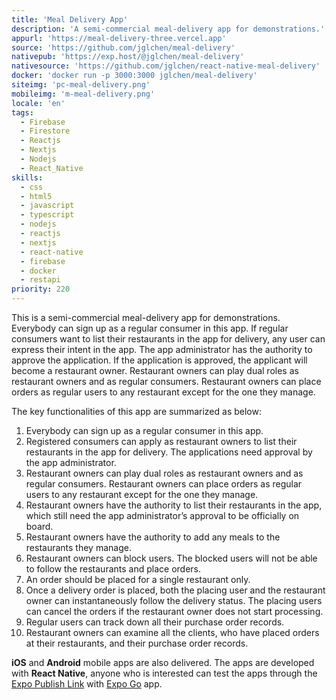 ```yaml
---
title: 'Meal Delivery App'
description: 'A semi-commercial meal-delivery app for demonstrations.'
appurl: 'https://meal-delivery-three.vercel.app'
source: 'https://github.com/jglchen/meal-delivery'
nativepub: 'https://exp.host/@jglchen/meal-delivery'
nativesource: 'https://github.com/jglchen/react-native-meal-delivery'
docker: 'docker run -p 3000:3000 jglchen/meal-delivery'
siteimg: 'pc-meal-delivery.png'
mobileimg: 'm-meal-delivery.png'
locale: 'en'
tags:
  - Firebase
  - Firestore
  - Reactjs
  - Nextjs
  - Nodejs
  - React_Native
skills:
  - css
  - html5
  - javascript
  - typescript
  - nodejs
  - reactjs
  - nextjs
  - react-native
  - firebase
  - docker
  - restapi
priority: 220
---
```


This is a semi-commercial meal-delivery app for demonstrations. Everybody can sign up as a regular consumer in this app. If regular consumers want to list their restaurants in the app for delivery, any user can express their intent in the app. The app administrator has the authority to approve the application. If the application is approved, the applicant will become a restaurant owner. Restaurant owners can play dual roles as restaurant owners and as regular consumers. Restaurant owners can place orders as regular users to any restaurant except for the one they manage.

The key functionalities of this app are summarized as below:

1. Everybody can sign up as a regular consumer in this app.
2. Registered consumers can apply as restaurant owners to list their restaurants in the app for delivery. The applications need approval by the app administrator.
3. Restaurant owners can play dual roles as restaurant owners and as regular consumers. Restaurant owners can place orders as regular users to any restaurant except for the one they manage.
4. Restaurant owners have the authority to list their restaurants in the app, which still need the app administrator’s approval to be officially on board. 
5. Restaurant owners have the authority to add any meals to the restaurants they manage.
6. Restaurant owners can block users. The blocked users will not be able to follow the restaurants and place orders.
7. An order should be placed for a single restaurant only.
8. Once a delivery order is placed, both the placing user and the restaurant owner can instantaneously follow the delivery status. The placing users can cancel the orders if the restaurant owner does not start processing.
9. Regular users can track down all their purchase order records.
10. Restaurant owners can examine all the clients, who have placed orders at their restaurants, and their purchase order records.

**iOS** and **Android** mobile apps are also delivered. The apps are developed with **React Native**, anyone who is interested can test the apps through the [Expo Publish Link](https://expo.dev/@jglchen/meal-delivery) with [Expo Go](https://expo.dev/client) app. 
